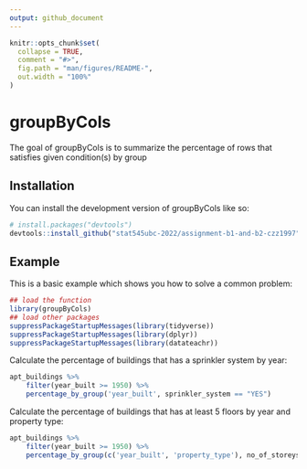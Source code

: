 ```yaml
---
output: github_document
---
```


<!-- README.md is generated from README.Rmd. Please edit that file -->

```r
knitr::opts_chunk$set(
  collapse = TRUE,
  comment = "#>",
  fig.path = "man/figures/README-",
  out.width = "100%"
)
```

# groupByCols

<!-- badges: start -->
<!-- badges: end -->

The goal of groupByCols is to summarize the percentage of rows that satisfies given condition(s) by group

## Installation

You can install the development version of groupByCols like so:

``` r
# install.packages("devtools")
devtools::install_github("stat545ubc-2022/assignment-b1-and-b2-czz1997")
```

## Example

This is a basic example which shows you how to solve a common problem:

```r
## load the function
library(groupByCols)
## load other packages
suppressPackageStartupMessages(library(tidyverse))
suppressPackageStartupMessages(library(dplyr))
suppressPackageStartupMessages(library(datateachr))
```

Calculate the percentage of buildings that has a sprinkler system by year:
```r
apt_buildings %>%
    filter(year_built >= 1950) %>%
    percentage_by_group('year_built', sprinkler_system == "YES")
```

Calculate the percentage of buildings that has at least 5 floors by year and property type:
```r
apt_buildings %>%
    filter(year_built >= 1950) %>%
    percentage_by_group(c('year_built', 'property_type'), no_of_storeys >= 5)
```
